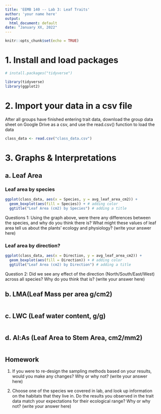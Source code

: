 ```yaml
---
title: 'EEMB 140 -- Lab 3: Leaf Traits'
author: 'your name here'
output:
  html_document: default
date: "January XX, 2022"
---
```


```r
knitr::opts_chunk$set(echo = TRUE)
```

# 1. Install and load packages
```r
# install.packages("tidyverse")

library(tidyverse)
library(ggplot2)

```

# 2. Import your data in a csv file
After all groups have finished entering trait data, download the group data sheet on Google Drive as a csv, and use the read.csv() function to load the data

```r
class_data <- read.csv("class_data.csv")

```

# 3. Graphs & Interpretations

## a. Leaf Area

### Leaf area by species
```r
ggplot(class_data, aes(x = Species, y = avg_leaf_area_cm2)) +
  geom_boxplot(aes(fill = Species)) + # adding color
  ggtitle("Leaf Area (cm2) by Species") # adding a title

```

Questions 1: Using the graph above, were there any differences between the species, and why do you think there is? What might these values of leaf area tell us about the plants' ecology and physiology?
(write your answer here)

### Leaf area by direction?
```r

ggplot(class_data, aes(x = Direction, y = avg_leaf_area_cm2)) +
  geom_boxplot(aes(fill = Direction)) + # adding color
  ggtitle("Leaf Area (cm2) by Direction") # adding a title

```

Question 2: Did we see any effect of the direction (North/South/East/West) across all species? Why do you think that is?
(write your answer here)

## b. LMA(Leaf Mass per area g/cm2)

```r


```

## c. LWC (Leaf water content, g/g)

```r

```

## d. Al:As (Leaf Area to Stem Area, cm2/mm2)
```r


```

## Homework

1. If you were to re-design the sampling methods based on your results, would you make any changes? Why or why not?
(write your answer here)

2. Choose one of the species we covered in lab, and look up information on the habitats that they live in. Do the results you observed in the trait data match your expectations for their ecological range? Why or why not?
(write your answer here)


